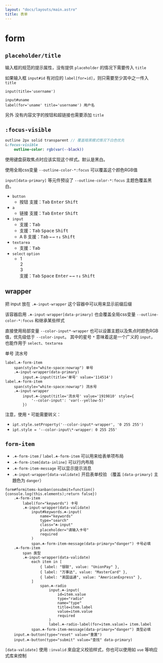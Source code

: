 ```yaml
---
layout: "docs/layouts/main.astro"
title: 表单
---
```




# form


## `placeholder/title`

输入框的规范的提示属性，没有提供 `placeholder` 的情况下需要传入 `title`

如果输入框 `input#id` 有对应的 `label[for=id]`，则只需要至少其中之一传入 `title`

```pug
input(title='username')

input#uname
label(for='uname' title='username') 用户名
```
另外 没有内容文字的按钮和超链接也需要添加 `title`



## `:focus-visible`

```sass
outline 2px solid transparent // 覆盖暗黑模式情况下白色优先
&:focus-visible
    outline-color: rgb(var(--black))
```

使用键盘获取焦点时应该实现这个样式。默认是黑白。

使用全局css变量 `--outline-color-*:focus` 可以覆盖这个颜色RGB值

`input[data-primary]` 等元件预设了 `--outline-color-*:focus` 主题色覆盖黑白。

- `button`
    - <T tag="button" class="☘-button sm">按钮</T>
      支援：<kbd class="na-kbd">Tab</kbd> <kbd class="na-kbd">Enter</kbd> <kbd class="na-kbd">Shift</kbd>
- `a`
    - <T tag="a" class="☘-link" href="#focus-visible">链接</T>
      支援：<kbd class="na-kbd">Tab</kbd> <kbd class="na-kbd">Enter</kbd> <kbd class="na-kbd">Shift</kbd>
- `input`
    - <T tag="input" class="☘-input sm" title="input" placeholder='请输入' />
      支援：<kbd class="na-kbd">Tab</kbd>
    - <Switch id="switch" class="sm" checked />
      支援：<kbd class="na-kbd">Tab</kbd> <kbd class="na-kbd">Space</kbd> <kbd class="na-kbd">Shift</kbd>
    - <Radio name="lang" id="A" checked>A</Radio> <Radio name="lang" id="B">B</Radio>
      支援：<kbd class="na-kbd">Tab</kbd> <kbd class="na-kbd">&larr;</kbd><kbd class="na-kbd">&rarr;</kbd> <kbd class="na-kbd">&uarr;</kbd><kbd class="na-kbd">&darr;</kbd> <kbd class="na-kbd">Shift</kbd>
- `textarea`
    - <T tag="textarea" class="☘-textarea ☘-font-mono" title="textarea" placeholder='请输入' />
      支援：<kbd class="na-kbd">Tab</kbd>
- `select` `option`
    - <T tag="select" class="☘-select" style="width:120px">
        <option value="1">1</option>
        <option value="2">2</option>
        <option value="3">3</option>
      </T> 
      支援：<kbd class="na-kbd">Tab</kbd> <kbd class="na-kbd">Space</kbd> <kbd class="na-kbd">Enter</kbd> <kbd class="na-kbd">&larr;</kbd><kbd class="na-kbd">&rarr;</kbd> <kbd class="na-kbd">&uarr;</kbd><kbd class="na-kbd">&darr;</kbd> <kbd class="na-kbd">Shift</kbd>


## wrapper

把 input 放在 `.☘-input-wrapper` 这个容器中可以用来显示前缀后缀

该容器启用 `.☘-input-wrapper[data-primary]` 也会覆盖全局css变量 `--outline-color-*:focus` 和继承某些样式

直接使用局部变量 `--color-input*-wrapper` 也可以设置主题以及焦点时颜色RGB值，优先级低于 `--color-input`。 其中的星号 `*` 意味着这是一个广义的 `input`，也能作用于 `select`、`textarea`

<Grid inline>
    <T tag="label" class="☘-form-item">
        <span style="white-space:nowrap">单号</span>
        <T class="☘-input-wrapper" data-primary>
            <T tag="input" class="☘-input" title="单号" value='114514'/>
        </T>
    </T>
    <T tag="label" class="☘-form-item">
        <span style="white-space:nowrap">流水号</span>
        <T class="☘-input-wrapper">
            <T tag="input" class="☘-input" title="流水号" value='1919810'
                style="--color-input: var(--yellow-5)"
            />
        </T>
    </T>
</Grid>

```pug
label.☘-form-item
    span(style="white-space:nowrap") 单号
    .☘-input-wrapper(data-primary)
        input.☘-input(title='单号' value='114514')
label.☘-form-item
    span(style="white-space:nowrap") 流水号
    .☘-input-wrapper
        input.☘-input(title='流水号' value='1919810' style={
            '--color-input': 'var(--yellow-5)'
        })
```

注意，使用 `*` 可能需要转义：

- `ipt.style.setProperty('--color-input*-wrapper', '0 255 255')`
- `ipt.style = '--color-input\*-wrapper: 0 255 255'`


## `form-item`

- `.☘-form-item` / `label.☘-form-item` 可以用来给表单项布局
- `.☘-form-item[data-inline]` 可以行内布局
- `.☘-form-item-message` 可以显示提示消息
- `.☘-input-wrapper[data-validate]` 开启表单校验 （覆盖 `[data-primary]` 主題色为 `danger`）

<FormItems />

```pug
form#formitems-kanban(onsubmit=function(){console.log(this.elements);return false})
    .☘-form-item
        label(for="keywords") 卡号
        .☘-input-wrapper(data-validate)
            input#keywords.☘-input(
                name="keywords"
                type="search"
                class="☘-input"
                placeholder="请输入卡号"
                required
            )
            span.☘-form-item-message(data-primary="danger") 卡号必填
    .☘-form-item
        span 类型
        .☘-input-wrapper(data-validate)
            each item in [
                { label: "银联", value: "UnionPay" },
                { label: "万事达", value: "MasterCard" },
                { label: "美国运通", value: "AmericanExpress" },
            ]
                span.☘-radio
                    input.☘-input(
                        id=item.value
                        type="radio"
                        name="type"
                        title=item.label
                        value=item.value
                        required
                    )
                    label.☘-radio-label(for=item.value)= item.label
            span.☘-form-item-message(data-primary="danger") 类型必填
    input.☘-button(type="reset" value="重置")
    input.☘-button(type="submit" value="查找" data-primary)
```

`[data-validate]` 使用 `:invalid` 來自定义校验样式，你也可以使用如 `vue` 等响应式库来控制
